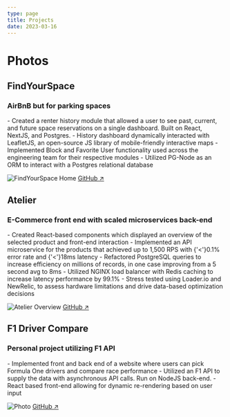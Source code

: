 ```yaml
---
type: page
title: Projects
date: 2023-03-16
---
```


# Photos


<div className="project-container">
<div className="project-header"><h2>FindYourSpace</h2><GoTelescope className="react-icon" /></div>
<h3 className="project-title">AirBnB but for parking spaces</h3>
<div className="project-content">
- Created a renter history module that allowed a user to see past, current, and future space reservations on a single dashboard. Built on React, NextJS, and Postgres.
- History dashboard dynamically interacted with LeafletJS, an open-source JS library of mobile-friendly interactive maps
- Implemented Block and Favorite User functionality used across the engineering team for their respective modules
- Utilized PG-Node as an ORM to interact with a Postgres relational database


<Image
  src="/images/FYS-Home.png"
  alt="FindYourSpace Home"
  width={1125}
  height={750}
  priority
  className="next-image"
/>
[GitHub ↗ ](https://github.com/boc-bulbasaur/FindYourSpace)
</div>
</div>


<div className="project-container">
<div className="project-header"><h2>Atelier</h2><AiOutlineShopping className="react-icon" /></div>
<h3 className="project-title">E-Commerce front end with scaled microservices back-end</h3>
<div className="project-content">
- Created React-based components which displayed an overview of the selected product and front-end interaction
- Implemented an API microservice for the products that achieved up to 1,500 RPS with {'<'}0.1% error rate and {'<'}18ms latency
- Refactored PostgreSQL queries to increase efficiency on millions of records, in one case improving from a 5 second avg to 8ms
- Utilized NGINX load balancer with Redis caching to increase latency performance by 99.1%
- Stress tested using Loader.io and NewRelic, to assess hardware limitations and drive data-based optimization decisions

<Image
  src="/images/Atelier-Overview.png"
  alt="Atelier Overview"
  width={1125}
  height={750}
  priority
  className="next-image"
/>
[GitHub ↗ ](https://github.com/rpp2204-fec-basilseed/Atelier)
</div>
</div>

<div className="project-container">
<div className="project-header"><h2>F1 Driver Compare</h2><FaFlagCheckered className="react-icon" /></div>
<h3 className="project-title">Personal project utilizing F1 API</h3>
<div className="project-content">
- Implemented front and back end of a website where users can pick Formula One drivers and compare race performance
- Utilized an F1 API to supply the data with asynchronous API calls. Run on NodeJS back-end.
- React based front-end allowing for dynamic re-rendering based on user input

<Image
  src="/images/F1Compare-Basic.png"
  alt="Photo"
  width={1125}
  height={750}
  priority
  className="next-image"
/>
[GitHub ↗ ](https://github.com/marquezmiko/F1DriverCompare)
</div>
</div>

